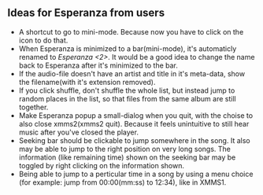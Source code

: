 == Ideas for Esperanza from users ==
* A shortcut to go to mini-mode. Because now you have to click on the icon to do that.
* When Esperanza is minimized to a bar(mini-mode), it's automaticly renamed to ''Esperanza <2>''. It would be a good idea to change the name back to Esperanza  after it's minimized to the bar.
* If the audio-file doesn't have an artist and title in it's meta-data, show the filename(with it's extension removed).
* If you click shuffle, don't shuffle the whole list, but instead jump to random places in the list, so that files from the same album are still together.
* Make Esperanza popup a small-dialog when you quit, with the choise to also close xmms2(xmms2 quit). Because it feels unintuitive to still hear music after you've closed the player.
* Seeking bar should be clickable to jump somewhere in the song. It also may be able to jump to the right position on very long songs. The information (like remaining time) shown on the seeking bar may be toggled by right clicking on the information shown.
* Being able to jump to a perticular time in a song by using a menu choice (for example: jump from 00:00(mm:ss) to 12:34), like in XMMS1.